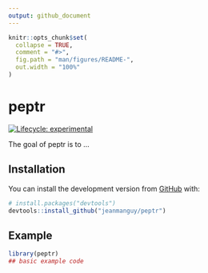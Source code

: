 ```yaml
---
output: github_document
---
```


<!-- README.md is generated from README.Rmd. Please edit that file -->

```r
knitr::opts_chunk$set(
  collapse = TRUE,
  comment = "#>",
  fig.path = "man/figures/README-",
  out.width = "100%"
)
```

# peptr

<!-- badges: start -->
[![Lifecycle: experimental](https://img.shields.io/badge/lifecycle-experimental-orange.svg)](https://www.tidyverse.org/lifecycle/#experimental)
<!-- badges: end -->

The goal of peptr is to ...

## Installation

You can install the development version from [GitHub](https://github.com/) with:

``` r
# install.packages("devtools")
devtools::install_github("jeanmanguy/peptr")
```
## Example

<!-- This is a basic example which shows you how to solve a common problem: -->

```r
library(peptr)
## basic example code
```


